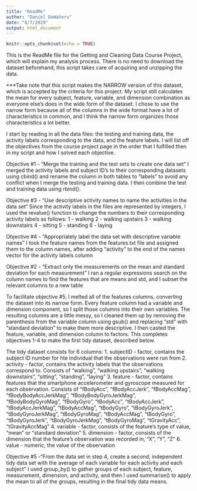 ```yaml
---
title: "ReadMe"
author: "Daniel DeWaters"
date: "8/7/2019"
output: html_document
---
```


```r
knitr::opts_chunk$set(echo = TRUE)
```

This is the ReadMe file for the Getting and Cleaning Data Course Project, which will explain my analysis process. There is no need to download the dataset beforehand, this script takes care of acquiring and unzipping the data.



***Take note that this script makes the NARROW version of this dataset, which is accepted by the criteria for this project. My script still calculates the mean for every subject, feature, variable, and dimension combination as everyone else's does in the wide form of the dataset. I chose to use the narrow form because all of the columns in the wide format have a lot of characteristics in common, and I think the narrow form organizes those characteristics a lot better.



I start by reading in all the data files: the testing and training data, the activity labels corresponding to the data, and the feature labels. I will list off the objectives from the course project page in the order that I fulfilled then in my script and how I solved each objective.


Objective #1 - "Merge the training and the test sets to create one data set"
  I merged the activity labels and subject ID's to their corresponding datasets using cbind() and rename the column in both tables to "labels" to avoid any conflict when I merge the testing and training data. I then combine the test and training data using rbind().


Objective #3 - "Use descriptive activity names to name the activities in the data set"
  Since the activity labels in the files are represented by integers, I used the revalue() function to change the numbers to their corresponding activity labels as follows:
1 - walking
2 - walking upstairs
3 - walking downstairs
4 - sitting
5 - standing
6 - laying


Objective #4 - "Appropriately label the data set with descriptive variable names"
  I took the feature names from the features.txt file and assigned them to the column names, after adding "activity" to the end of the names vector for the activity labels column


Objective #2 - "Extract only the measurements on the mean and standard deviation for each measurement"
  I ran a regular expressions search on the column names to find the features that are means and std, and I subset the relevant columns to a new table


To facilitate objective #5, I melted all of the features columns, converting the dataset into its narrow form. Every feature column had a variable and dimension component, so I split those columns into their own variables. The resulting columns are a little messy, so I cleaned them up by removing the parenthesis from the variable column using gsub() and replacing "std" with "standard deviation" to make them more descriptive. I then casted the feature, variable, and dimension column to factors. This completes objectives 1-4 to make the first tidy dataset, described below.


The tidy dataset consists for 6 columns:
1. subjectID - factor, contains the subject ID number for hte individual that the observations were run from
2. activity - factor, contains the activity labels that the observations correspond to. Consists of "walking", "walking upstairs", "walking downstairs", "sitting", "standing", "laying"
3. feature - factor, contains features that the smartphone accelerometer and gyroscope measured for each observation. Consists of "fBodyAcc", "fBodyAccJerk", "fBodyAccMag", "fBodyBodyAccJerkMag", "fBodyBodyGyroJerkMag", "fBodyBodyGyroMag", "fBodyGyro", "tBodyAcc", "tBodyAccJerk", "tBodyAccJerkMag", "tBodyAccMag", "tBodyGyro", "tBodyGyroJerk", "tBodyGyroJerkMag", "tBodyGyroMag", "tBodyAccMag", "tBodyGyro", "tBodyGyroJerk", "tBodyGyroJerkMag", "tBodyGyroMag", "tGravityAcc", "tGravityAccMag"
4. variable - factor, consists of the feature's type of value, "mean" or "standard deviation"
5. dimension - factor, consists of the dimension that the feature's observation was recorded in, "X", "Y", "Z"
6. value - numeric, the value of the observation


Objective #5 -"From the data set in step 4, create a second, independent tidy data set with the average of each variable for each activity and each subject"
  I used group_by() to gather groups of each subject, feature, measurement, dimension, and activity, and then I used summarise() to apply the mean to all of the groups, resulting in the final tidy data means.
